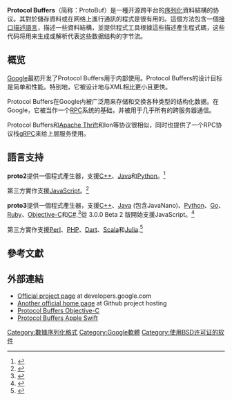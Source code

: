 {{NoteTA|G1=IT|G2=FL}}
{{Infobox software
| name                   = Protocol Buffers
| logo                   = 
| developer              = {{wikidata|property|P178}}
| released               = {{release date|2008|7|7}}
| latest release version = {{wikidata|property|edit|P348}}
| latest release date    = {{wikidata|qualifier|P348|P577}} {{Time ago|{{wikidata|qualifier|raw|P348|P577}}}}
| operating_system       = 任何
| platform               = [[跨平台|跨平台]]
| genre                  = 序列化格式與函式庫、[[接口描述语言|接口描述语言]]編譯器
| license                = {{wikidata|property|P275}}
| website                = {{wikidata|property|linked|P856}}
}}

'''Protocol Buffers'''（简称：ProtoBuf）是一種开源跨平台的[[序列化|序列化]]資料結構的协议。其對於儲存資料或在网络上進行通訊的程式是很有用的。這個方法包含一個[[接口描述語言|接口描述語言]]，描述一些資料結構，並提供程式工具根據這些描述產生程式碼，这些代码将用来生成或解析代表这些数据结构的字节流。

==概览==
[[Google|Google]]最初开发了Protocol Buffers用于内部使用。Protocol Buffers的设计目标是简单和性能。特别地，它被设计地与XML相比更小且更快。

Protocol Buffers在Google内被广泛用来存储和交换各种类型的结构化数据。在Google，它被当作一个[[远程过程调用|RPC]]系统的基础，并被用于几乎所有的跨服务器通信。

Protocol Buffers和[[Apache_Thrift|Apache Thrift]]和Ion等协议很相似，同时也提供了一个RPC协议栈[[gRPC|gRPC]]来给上层服务使用。

==語言支持==
'''proto2'''提供一個程式產生器，支援[[C++|C++]]、[[Java|Java]]和[[Python|Python]]。<ref>{{Cite web| title = Protocol Buffers Language Guide| work = Google Developers| accessdate = 2016-04-21| url = https://developers.google.com/protocol-buffers/docs/proto| archive-date = 2016-05-13| archive-url = https://web.archive.org/web/20160513172636/https://developers.google.com/protocol-buffers/docs/proto| dead-url = no}}</ref>

第三方實作支援[[JavaScript|JavaScript]]。<ref>{{cite web |url=https://github.com/dcodeIO/protobuf.js |title=Protocol Buffers for JavaScript. |publisher=github.com |date= |accessdate=2016-05-14 |archive-date=2017-02-22 |archive-url=https://web.archive.org/web/20170222065504/https://github.com/dcodeIO/ProtoBuf.js/ |dead-url=no }}</ref>

'''proto3'''提供一個程式產生器，支援[[C++|C++]]、[[Java|Java]] (包含JavaNano)、[[Python|Python]]、[[Go|Go]]、[[Ruby|Ruby]]、[[Objective-C|Objective-C]]和[[C_Sharp_(programming_language)|C#]].<ref>{{Cite web| title = Protocol Buffers Language Guide (proto3)| work = Google Developers| accessdate = 2016-04-21| url = https://developers.google.com/protocol-buffers/docs/proto3| archive-date = 2016-04-22| archive-url = https://web.archive.org/web/20160422084349/https://developers.google.com/protocol-buffers/docs/proto3| dead-url = no}}</ref>從 3.0.0 Beta 2 版開始支援JavaScript。<ref>{{Cite web| title = Protocol Buffers v3.0.0-beta-2| work = Google Developers| accessdate = 2016-05-14| url = https://github.com/google/protobuf/releases/tag/v3.0.0-beta-2}}</ref>

第三方實作支援[[Perl|Perl]]、[[PHP|PHP]]、[[Dart|Dart]]、[[Scala|Scala]]和[[Julia_(编程语言)|Julia]].<ref>{{cite web |url=http://code.google.com/p/protobuf/wiki/ThirdPartyAddOns |title=ThirdPartyAddOns - protobuf - Links to third-party add-ons. - Protocol Buffers - Google's data interchange format - Google Project Hosting |publisher=Code.google.com |date= |accessdate=2012-11-07 |archive-date=2012-10-29 |archive-url=https://web.archive.org/web/20121029130209/http://code.google.com/p/protobuf/wiki/ThirdPartyAddOns |dead-url=no }}</ref>

==參考文獻==
{{Reflist}}

==外部連結==
*[https://developers.google.com/protocol-buffers/ Official project page]{{Wayback|url=https://developers.google.com/protocol-buffers/ |date=20160426214130 }} at developers.google.com
*[https://github.com/google/protobuf Another official home page]{{Wayback|url=https://github.com/google/protobuf |date=20160510153942 }} at Github project hosting
*[https://web.archive.org/web/20160504100241/http://protobuf.io/#objc Protocol Buffers Objective-C] 
*[https://web.archive.org/web/20160504100241/http://protobuf.io/#swift Protocol Buffers Apple Swift]

{{Google公司}}
{{Data Exchange}}

[[Category:數據序列化格式|Category:數據序列化格式]]
[[Category:Google軟體|Category:Google軟體]]
[[Category:使用BSD许可证的软件|Category:使用BSD许可证的软件]]